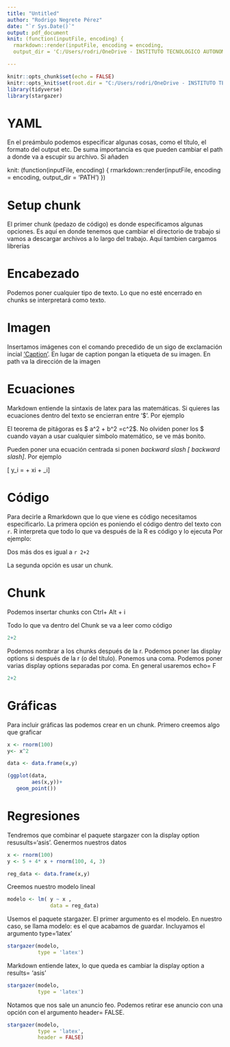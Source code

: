 ```yaml
---
title: "Untitled"
author: "Rodrigo Negrete Pérez"
date: "`r Sys.Date()`"
output: pdf_document
knit: (function(inputFile, encoding) {
  rmarkdown::render(inputFile, encoding = encoding, 
  output_dir = 'C:/Users/rodri/OneDrive - INSTITUTO TECNOLOGICO AUTONOMO DE MEXICO/Curso_R/04_Como_pro') })

---
```


```r
knitr::opts_chunk$set(echo = FALSE)
knitr::opts_knit$set(root.dir = "C:/Users/rodri/OneDrive - INSTITUTO TECNOLOGICO AUTONOMO DE MEXICO/Curso_R/02_Dplyr")
library(tidyverse)
library(stargazer)

```

# YAML

En el preámbulo podemos especificar algunas cosas, como el título, el formato del output etc. De suma importancia es que pueden cambiar el path a donde va a escupir su archivo. Si añaden 

knit: (function(inputFile, encoding) {
  rmarkdown::render(inputFile, encoding = encoding, 
  output_dir = 'PATH') })
  
# Setup chunk

El primer chunk (pedazo de código) es donde especificamos algunas opciones. Es aquí en donde tenemos que cambiar el directorio de trabajo si vamos a descargar archivos a lo largo del trabajo. Aquí tambien cargamos librerías

# Encabezado

Podemos poner cualquier tipo de texto. Lo que no esté encerrado en chunks se interpretará como texto. 


# Imagen

Insertamos imágenes con el comando  precedido de un sigo de exclamación incial ['Caption'](path). En lugar de caption pongan la etiqueta de su imagen. En path va la dirección de la imagen

# Ecuaciones

Markdown entiende la sintaxis de latex para las matemáticas. Si quieres las ecuaciones dentro del texto se encierran entre '$'. Por ejemplo 

El teorema de pitágoras es $ a^2 + b^2 =c^2$. No olviden poner los $ cuando vayan a usar cualquier símbolo matemático, se ve más bonito. 

Pueden poner una ecuación centrada si ponen *backward slash  [ backward slash]*. Por ejemplo

\[ y_i = \alpha + \beta xi + \varepsilon_i\]


# Código

Para decirle a Rmarkdown que lo que viene es código necesitamos especificarlo.  La primera opción es poniendo el código dentro del texto con `r `. R interpreta que todo lo que va después de la R es código y lo ejecuta Por ejemplo:

Dos más dos es igual a `r 2+2`

La segunda opción es usar un chunk.

# Chunk 

Podemos insertar chunks con Ctrl+ Alt + i

Todo lo que va dentro del Chunk se va a leer como código 

```r
2+2
```

Podemos nombrar a los chunks después de la r. Podemos poner las display options si después de la r (o del título). Ponemos una coma. Podemos poner varias display options separadas por coma. En general usaremos echo= F

```r
2+2
```

# Gráficas

Para incluir gráficas las podemos crear en un chunk. Primero creemos algo que graficar

```r
x <- rnorm(100)
y<- x^2

data <- data.frame(x,y)
```

```r
(ggplot(data,
        aes(x,y))+
   geom_point())
```

# Regresiones 

Tendremos que combinar el paquete stargazer con la display option resusults='asis'. Genermos nuestros datos

```r
x <- rnorm(100)
y <- 5 + 4* x + rnorm(100, 4, 3)

reg_data <- data.frame(x,y)
```

Creemos nuestro modelo lineal

```r
modelo <- lm( y ~ x ,
              data = reg_data)
```

Usemos el paquete stargazer. El primer argumento es el modelo. En nuestro caso, se llama modelo: es el que acabamos de guardar. Incluyamos el argumento type='latex'

```r
stargazer(modelo,
          type = 'latex')
```

Markdown entiende latex, lo que queda es cambiar la display option a results= 'asis'

```r
stargazer(modelo,
          type = 'latex')
```
Notamos que nos sale un anuncio feo. Podemos retirar ese anuncio con una opción con el argumento header= FALSE. 

```r
stargazer(modelo,
          type = 'latex',
          header = FALSE)
```
